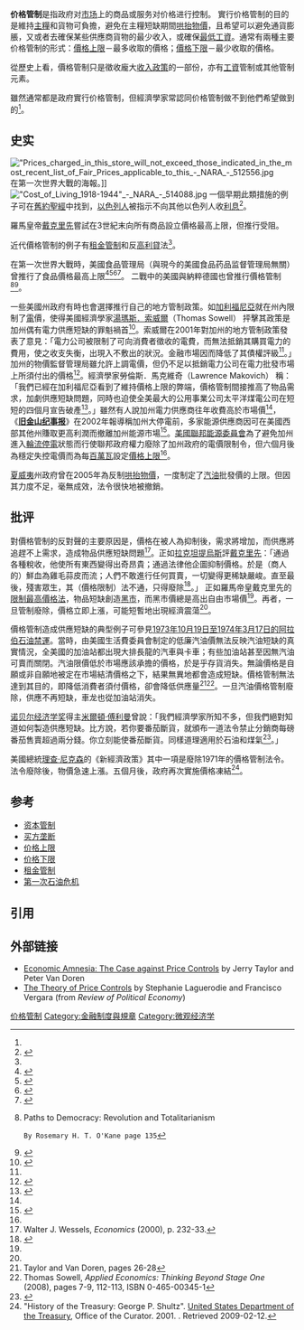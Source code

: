 '''价格管制'''是指政府对[[市场|市场]]上的商品或服务对价格进行控制。 實行价格管制的目的是維持[[主糧|主糧]]和貨物可負擔，避免在主糧短缺期間[[哄抬物價|哄抬物價]]，且希望可以避免通貨膨脹，又或者去確保某些供應商貨物的最少收入，或確保[[最低工資|最低工資]]。通常有兩種主要价格管制的形式：[[價格上限|價格上限]]－最多收取的價格；[[價格下限|價格下限]]－最少收取的價格。

從歷史上看，價格管制只是徵收龐大[[收入政策|收入政策]]的一部份，亦有[[工資|工資]]管制或其他管制元素。

雖然通常都是政府實行价格管制，但經濟學家常認同价格管制做不到他們希望做到的<ref name="concise"/>。

==史实==
[[File:"Prices_charged_in_this_store_will_not_exceed_those_indicated_in_the_most_recent_list_of_Fair_Prices_applicable_to_this_-_NARA_-_512556.jpg|thumb]]在第一次世界大戰的海報。]]
[[File:"Cost_of_Living_1918-1944"_-_NARA_-_514088.jpg|thumb]]
一個早期此類措施的例子可在[[舊約聖經|舊約聖經]]中找到，[[以色列人|以色列人]]被指示不向其他以色列人收[[利息|利息]]<ref name="concise">{{cite web| last = Rockoff| first = Hugh| title = Price Controls| work = Concise Encyclopedia of Economics| url = http://www.econlib.org/library/Enc/PriceControls.html| accessdate = 2008-11-03| archive-date = 2017-11-19| archive-url = https://web.archive.org/web/20171119093010/http://www.econlib.org/library/Enc/PriceControls.html| dead-url = no}}</ref>。

羅馬皇帝[[戴克里先|戴克里先]]嘗試在3世紀末向所有商品設立價格最高上限，但推行受阻。

近代價格管制的例子有[[租金管制|租金管制]]和反[[高利貸|高利貸]]法<ref name="concise"/>。

在第一次世界大戰時，美國食品管理局（與現今的美國食品药品监督管理局無關）曾推行了食品價格最高上限<ref>{{Cite web
| title = File:"Prices charged in this store will not exceed those indicated in the most recent list of Fair Prices applicable to this - NARA - 512556.jpg - Wikimedia Commons
| accessdate = 2012-01-21
| url = http://commons.wikimedia.org/wiki/File:%22Prices_charged_in_this_store_will_not_exceed_those_indicated_in_the_most_recent_list_of_Fair_Prices_applicable_to_this_-_NARA_-_512556.jpg
| archive-date = 2017-06-18
| archive-url = https://web.archive.org/web/20170618090411/https://commons.wikimedia.org/wiki/File%3A%22Prices_charged_in_this_store_will_not_exceed_those_indicated_in_the_most_recent_list_of_Fair_Prices_applicable_to_this_-_NARA_-_512556.jpg
| dead-url = no
}}</ref><ref>{{Cite web
| title = File:"Closed. Public Notice. For Violation of the rules of the United States Food Administration This Place is Closed days... - NARA - 512564.tif - Wikimedia Commons
| accessdate = 2012-01-21
| url = http://commons.wikimedia.org/w/index.php?title=File:%22Closed._Public_Notice._For_Violation_of_the_rules_of_the_United_States_Food_Administration_This_Place_is_Closed_days..._-_NARA_-_512564.tif&page=1
| archive-date = 2020-01-19
| archive-url = https://web.archive.org/web/20200119174739/https://commons.wikimedia.org/w/index.php?title=File%3A%22Closed._Public_Notice._For_Violation_of_the_rules_of_the_United_States_Food_Administration_This_Place_is_Closed_days..._-_NARA_-_512564.tif&page=1
| dead-url = no
}}</ref><ref>{{Cite web
| title = File:"This Store sells at FAIR PRICES as interpreted by U.S. Food Administration...", ca. 1917 - ca. 1919 - NARA - 512714.tif - Wikimedia Commons
| accessdate = 2012-01-21
| url = http://commons.wikimedia.org/w/index.php?title=File:%22This_Store_sells_at_FAIR_PRICES_as_interpreted_by_U.S._Food_Administration...%22,_ca._1917_-_ca._1919_-_NARA_-_512714.tif&page=1
| archive-date = 2020-01-19
| archive-url = https://web.archive.org/web/20200119174744/https://commons.wikimedia.org/w/index.php?title=File%3A%22This_Store_sells_at_FAIR_PRICES_as_interpreted_by_U.S._Food_Administration...%22%2C_ca._1917_-_ca._1919_-_NARA_-_512714.tif&page=1
| dead-url = no
}}</ref><ref>{{Cite web
| title = File:"We violated the regulations of the Food Administration but have pledged Full Obedience in the Future.", ca. 1917 - ca. - NARA - 512528.jpg - Wikimedia Commons
| accessdate = 2012-01-21
| url = http://commons.wikimedia.org/wiki/File:%22We_violated_the_regulations_of_the_Food_Administration_but_have_pledged_Full_Obedience_in_the_Future.%22,_ca._1917_-_ca._-_NARA_-_512528.jpg
| archive-date = 2017-06-17
| archive-url = https://web.archive.org/web/20170617020623/https://commons.wikimedia.org/wiki/File%3A%22We_violated_the_regulations_of_the_Food_Administration_but_have_pledged_Full_Obedience_in_the_Future.%22%2C_ca._1917_-_ca._-_NARA_-_512528.jpg
| dead-url = no
}}</ref>。 二戰中的美國與納粹德國也曾推行價格管制<ref>Paths to Democracy: Revolution and Totalitarianism
 By Rosemary H. T. O'Kane page 135</ref><ref>{{Cite web
| title = File:"Cost of Living 1918-1944" - NARA - 514088.jpg - Wikimedia Commons
| accessdate = 2012-01-21
| url = http://commons.wikimedia.org/wiki/File:%22Cost_of_Living_1918-1944%22_-_NARA_-_514088.jpg
| archive-date = 2017-06-16
| archive-url = https://web.archive.org/web/20170616195640/https://commons.wikimedia.org/wiki/File%3A%22Cost_of_Living_1918-1944%22_-_NARA_-_514088.jpg
| dead-url = no
}}</ref>。

一些美國州政府有時也會選擇推行自己的地方管制政策。如[[加利福尼亞|加利福尼亞]]就在州內限制了[[電|電]]價，使得美國經濟學家[[湯瑪斯．索威爾|湯瑪斯．索威爾]]（Thomas Sowell） 抨擊其政策是加州偶有電力供應短缺的罪魁禍首<ref name="sowell">{{cite news
 |last         = Sowell
 |first        = Thomas
 |coauthor     = 
 |title        = The Cause of the California Electricity Shortages: "Price Controls"
 |work         = Capitalism Magazine
 |date         = 2001-01-11
 |url          = http://www.capmag.com/article.asp?ID=86
 |accessdate   = 2008-11-03
 |archive-url  = https://web.archive.org/web/20130530161323/http://www.capmag.com/article.asp?ID=86
 |archive-date = 2013-05-30
 |dead-url     = yes
}}</ref>。索威爾在2001年對加州的地方管制政策發表了意見：「電力公司被限制了可向消費者徵收的電費，而無法抵銷其購買電力的費用，使之收支失衡，出現入不敷出的狀況。金融市場因而降低了其債權評級<ref name="sowell"/>。」加州的物價監督管理局雖允許上調電價，但仍不足以抵銷電力公司在電力批發市場上所須付出的價格<ref name="pbs2">{{cite news 
| last =  
| first =  
| coauthor =  
| title = Power problems 
| work = [[NewsHour_with_Jim_Lehrer|NewsHour with Jim Lehrer]] 
| publisher = [[PBS|PBS]] 
| date = 2001-01-04 
| url = http://www.pbs.org/newshour/bb/business/jan-june01/california_1-4_audio.html 
| accessdate = 2008-11-06 
| archive-date = 2014-01-22 
| archive-url = https://web.archive.org/web/20140122060552/http://www.pbs.org/newshour/bb/business/jan-june01/california_1-4_audio.html 
| dead-url = no 
}}</ref>。經濟學家勞倫斯．馬克維奇（Lawrence Makovich） 稱：「我們已經在加利福尼亞看到了維持價格上限的弊端，價格管制間接推高了物品需求，加劇供應短缺問題，同時也迫使全美最大的公用事業公司太平洋煤電公司在短短的四個月宣告破產<ref name="pbs3">{{cite news 
| last =  
| first =  
| coauthor =  
| title = Power struggle 
| work = NewsHour with Jim Lehrer 
| publisher = PBS 
| date = 2001-06-20 
| url = http://www.pbs.org/newshour/bb/environment/jan-june01/energy_6-20.html 
| accessdate = 2008-11-06 
| archive-date = 2014-01-22 
| archive-url = https://web.archive.org/web/20140122060106/http://www.pbs.org/newshour/bb/environment/jan-june01/energy_6-20.html 
| dead-url = no 
}}</ref>。」雖然有人說加州電力供應商往年收費高於市場價<ref name="pbs3"/>， 《'''[[旧金山纪事报|旧金山纪事报]]'''》在2002年報導稱加州大停電前，多家能源供應商因可在美國西部其他州賺取更高利潤而撤離加州能源市場<ref name="sfgate">{{cite news 
| last = Martin 
| first = Mark 
| coauthor =  
| title = Memos show makings of power crisis 
| work = [[San_Francisco_Chronicle|San Francisco Chronicle]] 
| date = 2002-05-10 
| url = http://www.sfgate.com/news/article/Memos-show-makings-of-power-crisis-State-sought-2839123.php 
| accessdate = 2013年7月1日 
| archive-date = 2021-01-26 
| archive-url = https://web.archive.org/web/20210126074650/https://www.sfgate.com/news/article/Memos-show-makings-of-power-crisis-State-sought-2839123.php 
| dead-url = no 
}}</ref>。[[美國聯邦能源委員會|美國聯邦能源委員會]]為了避免加州進入[[輪流停電|輪流停電]]狀態而行使聯邦政府權力廢除了加州政府的電價限制令，但六個月後為穩定失控電價而為每[[瓦特#兆瓦（MegaWatt）|百萬瓦]]設定[[價格上限|價格上限]]<ref name="sfgate"/>。

[[夏威夷|夏威夷]]州政府曾在2005年為反制[[哄抬物價|哄抬物價]]，一度制定了[[汽油|汽油]]批發價的上限。但因其力度不足，毫無成效，法令很快地被撤銷{{citation needed|date=December 2011}}。

==批评==
對價格管制的反對聲的主要原因是，價格在被人為抑制後，需求將增加，而供應將追趕不上需求，造成物品供應短缺問題<ref name="Wessels">Walter J. Wessels, ''Economics'' (2000), p. 232-33.</ref>。正如[[拉克坦提烏斯|拉克坦提烏斯]]評[[戴克里先|戴克里先]]：「通過各種稅收，他使所有東西變得出奇昂貴；通過法律他企圖抑制價格。於是（商人的）鮮血為雞毛蒜皮而流；人們不敢進行任何買賣，一切變得更稀缺嚴峻。直至最後，殘害眾生，其（價格限制）法不通，只得廢除<ref>{{cite book|url=http://www.ccel.org/ccel/schaff/anf07.iii.v.vii.html|title=On the Deaths of the Persecutors|author=[[Lucius_Caecilius_Firmianus_Lactantius|Lucius Caecilius Firmianus Lactantius]]|year=ca. 300|chapter=CHAP. VII.|publisher=Calvin College|edition=Christian Classics Ethereal Library|quote=by various taxes he had made all things exceedingly expensive, attempted by a law to limit their prices. Then much blood [of merchants] was shed for trifles, men were afraid to offer anything for sale, and the scarcity became more excessive and grievous than ever. Until, in the end, the [price limit] law, after having proved destructive to many people, was from mere necessity abolished.|access-date=2013-06-25|archive-date=2020-02-19|archive-url=https://web.archive.org/web/20200219041357/https://www.ccel.org/ccel/schaff/anf07.iii.v.vii.html|dead-url=no}}</ref>。」 正如羅馬帝皇戴克里先的[[限制最高價格法|限制最高價格法]]，物品短缺創造[[黑市|黑市]]，而黑市價總是高出自由市場價<ref name="Wessels"/>。再者，一旦管制廢除，價格立即上漲，可能短暫地出現經濟震蕩<ref name="Wessels"/>。

價格管制造成供應短缺的典型例子可參見[[第一次石油危机|1973年10月19日至1974年3月17日的阿拉伯石油禁運]]。當時，由美國生活費委員會制定的低廉汽油價無法反映汽油短缺的真實情況，全美國的加油站都出現大排長龍的汽車與卡車；有些加油站甚至因無汽油可賣而關閉。汽油限價低於市場應該承擔的價格，於是乎存貨消失。無論價格是自願或非自願地被定在市場結清價格之下，結果無異地都會造成短缺。價格管制無法達到其目的，即降低消費者須付價格，卻會降低供應量<ref>Taylor and Van Doren, pages 26-28</ref><ref>Thomas Sowell, ''Applied Economics: Thinking Beyond Stage One'' (2008), pages 7-9, 112-113, ISBN 0-465-00345-1</ref>。一旦汽油價格管制廢除，供應不再短缺，車龙也從加油站消失。

[[诺贝尔经济学奖|诺贝尔经济学奖]]得主[[米爾頓·傅利曼|米爾頓·傅利曼]]曾說：「我們經濟學家所知不多，但我們絕對知道如何製造供應短缺。比方說，若你要番茄斷貨，就頒布一道法令禁止分銷商每磅番茄售賣超過兩分錢。你立刻能使番茄斷貨。同樣道理適用於石油和煤氣<ref>{{cite news|title=Controls blamed for U.S. energy woes (Milton Friedman press conference in Los Angeles)|newspaper= Los Angeles Times |date=February 13, 1977|quote= We economists don't know much, but we do know how to create a shortage. If you want to create a shortage of tomatoes, for example, just pass a law that retailers can't sell tomatoes for more than two cents per pound. Instantly you'll have a tomato shortage. It's the same with oil or gas.}}</ref>。」

美國總統[[理查·尼克森|理查·尼克森]]的《新經濟政策》其中一項是廢除1971年的價格管制法令。法令廢除後，物價急速上漲。五個月後，政府再次實施價格凍結<ref>"History of the Treasury: George P. Shultz". [[United_States_Department_of_the_Treasury|United States Department of the Treasury]], Office of the Curator. 2001. {{cite web |url=http://www.ustreas.gov/education/history/secretaries/gpschultz.shtml |title=存档副本 |accessdate=2009-02-12 |deadurl=yes |archiveurl=https://web.archive.org/web/20090201091809/http://www.ustreas.gov/education/history/secretaries/gpschultz.shtml |archivedate=2009-02-01 }}. Retrieved 2009-02-12.</ref>。

==参考==
* [[资本管制|资本管制]]
* [[买方垄断|买方垄断]]
* [[价格上限|价格上限]]
* [[价格下限|价格下限]]
* [[租金管制|租金管制]]
* [[第一次石油危机|第一次石油危机]]

==引用==
{{Reflist|2}}

==外部链接==
* [https://web.archive.org/web/20121009181711/http://www.cato.org/pubs/gasoline_price_controls.pdf Economic Amnesia: The Case against Price Controls] by Jerry Taylor and Peter Van Doren
* [http://www.franciscovergara.com/PriceControls.doc The Theory of Price Controls] {{Wayback|url=http://www.franciscovergara.com/PriceControls.doc |date=20160503195811 }} by Stephanie Laguerodie and Francisco Vergara (from ''Review of Political Economy'')

[[Category:价格管制|]]
[[Category:金融制度與規章|Category:金融制度與規章]]
[[Category:微观经济学|Category:微观经济学]]